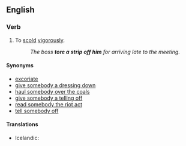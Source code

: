 ==English==

===Verb===
{{head|en|verb|head=[[tear]] [[a]] [[strip]] [[off]] [[somebody]]}}

# {{context|idiomatic|Canada}} To [[scold]] [[vigorous]]ly. 
#: ''The boss '''tore a strip off him''' for arriving late to the meeting.''

====Synonyms====
* [[excoriate]]
* [[dressing-down|give somebody a dressing down]]
* [[haul somebody over the coals]]
* [[telling off|give somebody a telling off]]
* [[read somebody the riot act]]
* [[tell off|tell somebody off]]

====Translations====
{{trans-top|to scold}}
* Icelandic: {{t-|is|úthúða}}
{{trans-mid}}
{{trans-bottom}}